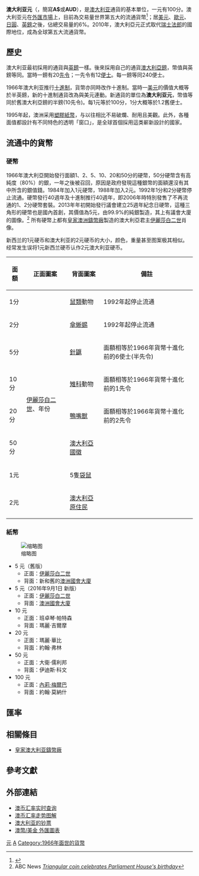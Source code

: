 {{noteTA
|T=zh:澳大利亚元;zh-hk:澳洲元;zh-tw:澳洲元;
|1=zh:澳大利亞;zh-hant:澳洲;zh-hans:澳大利亚;zh-cn:澳大利亚;zh-tw:澳洲;zh-hk:澳洲;zh-mo:澳洲;
|2=zh:澳大利亚;zh-hant:澳洲;zh-hans:澳大利亚;zh-cn:澳大利亚;zh-tw:澳洲;zh-hk:澳洲;zh-mo:澳洲;
}}
{{Redirect|澳元|澳門的流通貨幣|澳門幣}}
{{Infobox Currency
| currency_name_in_local = {{lang|en|Australian Dollar}} <small>{{en icon}}<small>
| image_1 = 
| image_title_1 = 澳大利亚100元钞票（塑质）
| image_2 = 
| image_title_2 = 
| iso_code = AUD
| iso_code_num = 036
| using_countries = '''{{flag|Australia}}'''
{{Collapsible list
| title = 5属地
|{{flag|Ashmore and Cartier Islands}}<br>{{flag|Australian Antarctic Territory}} <br>{{flag|Christmas Island}}<br>{{flag|Cocos (Keeling) Islands}}<br>{{flag|Norfolk Island}}}}
{{Collapsible list
| title = 3其他国家
|{{flag|Kiribati}} <br>{{flag|Nauru}}<br>{{flag|Tuvalu}}
}}
| unofficial_users = {{flag|Cambodia}}{{cn|date=April 2019}}<br>{{flag|Gambia}}<br>{{flag|New Caledonia}}<br>{{flag|New Zealand}}<br>{{flag|Papua New Guinea}}<br>{{flag|Solomon Islands}}<br>{{flag|Tonga}}<br>{{flag|Vanuatu}}<br>{{flag|Zimbabwe}}
| inflation_rate = 3.3% 
| inflation_source_date = [http://www.rba.gov.au/ 澳洲儲備銀行]，2006年12月
| subunit_ratio_1 =  1/100
| subunit_name_1 = cent {{en icon}}
| symbol = A$
| used_coins = 5¢, 10¢, 20¢, 50¢, $1, $2
| used_banknotes = $5, $10, $20, $50, $100
| issuing_authority = [[澳大利亚儲備銀行|澳大利亚儲備銀行]]
| issuing_authority_website = [http://www.rba.gov.au/ RBA.gov.au]
| mint = [[皇家澳洲鑄幣廠|皇家澳洲鑄幣廠]]
| mint_website = [http://www.ramint.gov.au/ RAMint.gov.au]
}}

'''澳大利亚元'''（{{lang-en|Australian Dollar}}，簡寫'''A$'''或'''AUD'''），是[[澳大利亚|澳大利亚]]通貨的基本單位，一元有100分。澳大利亚元在[[外匯市場|外匯市場]]上，目前為交易量世界第五大的流通貨幣<ref>{{cite web | url=http://www.forextradinghq.com/the-australian-dollar-official-currency-of-the-commonwealth-of-australia.html | title=The Australian Dollar | accessdate=2007年11月23日 | deadurl=yes | archiveurl=https://www.webcitation.org/688s9CQwn?url=http://www.forextradinghq.com/the-australian-dollar-official-currency-of-the-commonwealth-of-australia.html | archivedate=2012年6月3日 }}</ref>；居[[美元|美元]]、[[歐元|歐元]]、[[日圓|日圓]]、[[英鎊|英鎊]]之後，佔總交易量的6%。2010年，澳大利亞元正式取代[[瑞士法郎|瑞士法郎]]的國際地位，成為全球第五大流通貨幣。

== 歷史 ==
澳大利亚最初採用的通貨與[[英鎊|英鎊]]一樣。後來採用自己的通貨[[鎊|澳大利亞鎊]]，幣值與英鎊等同。當時一鎊有20[[先令|先令]]；一先令有12[[便士|便士]]。每一鎊等同240便士。

1966年澳大利亚推行[[十進制|十進制]]，貨幣亦同時改作十進制。當時一[[美元|美元]]的價值大概等於半英鎊，新的十進制通貨改為與美元連動。新通貨的單位為'''澳大利亚元'''，幣值等同於舊澳大利亞鎊的半鎊(10先令)。每1元等於100分，1分大概等於1.2舊便士。

1995年起，澳洲采用[[塑质钞票|塑膠紙幣]]，与以往相比不易破爛、耐用且美觀。此外，各種面值都設計有不同特色的透明「窗口」，是全球首個採用這类嶄新設計的國家。

==流通中的貨幣==
===硬幣===
1966年澳大利亞開始發行面額1、2、5、10、20和50分的硬幣，50分硬幣含有高純度（80%）的銀，一年之後被召回，原因是政府發現這種銀幣的面額還沒有其中所含的銀值錢。1984年加入1元硬幣，1988年加入2元。1992年1分和2分硬幣停止流通。硬幣發行40週年及十進制推行40週年，即2006年時特別發售了不再流通的1、2分硬幣套裝。2013年年初開始發行議會建立25週年紀念日硬幣，這種三角形的硬幣也是國內首創，其價值為5元，由99.9%的純銀製造，其上有議會大廈的圖像。<ref>ABC News [http://www.abc.net.au/news/2013-05-09/first-triangular-coin-celebrates-parliament-birthday/4679654 ''Triangular coin celebrates Parliament House's birthday'']</ref> 所有硬幣上都有[[皇家澳洲鑄幣廠|皇家澳洲鑄幣廠]]製造的澳大利亞君主[[伊麗莎白二世|伊麗莎白二世]]肖像。

新西兰的1元硬币和澳大利亚的2元硬币的大小，颜色，重量甚至图案极其相似。经常发生误将1元新西兰硬币认作2元澳大利亚硬币。
{|class="wikitable" style="text-align: center"
!面額||正面圖案||背面圖案||備註
|-
|1分||rowspan=8|[[伊麗莎白二世|伊麗莎白二世]]、年份||[[鼠類|鼠類]]動物||1992年起停止流通
|-
|2分||[[傘蜥蜴|傘蜥蜴]]||1992年起停止流通
|-
|5分||[[針鼴|針鼴]]||面額相等於1966年貨幣十進化前的6使士(半先令)
|-
|10分||[[雉科|雉科]]動物||面額相等於1966年貨幣十進化前的1先令
|-
|20分||[[鴨嘴獸|鴨嘴獸]]||面額相等於1966年貨幣十進化前的2先令
|-
|50分||[[澳大利亞國徽|澳大利亞國徽]]||
|-
|1元||5隻[[袋鼠|袋鼠]]||
|-
|2元||[[澳大利亞|澳大利亞]][[原住民|原住民]]||
|}

===紙幣===
[[File:Australian_dollar_banknote_set_Polymer.jpg|缩略图]]
*5 元（舊版）
**正面：[[伊麗莎白二世|伊麗莎白二世]]
**背面：新和舊的[[澳洲國會大廈|澳洲國會大廈]]
*5 元（2016年9月1日 新版）
**正面：[[伊麗莎白二世|伊麗莎白二世]]
**背面：[[澳洲國會大廈|澳洲國會大廈]]
*10 元
**正面：班卓琴·帕特森
**背面：瑪麗·吉爾摩
*20 元
**正面：瑪麗·華比
**背面：約翰·弗林
*50 元
**正面：大衛·儒利邦
**背面：伊迪斯·科文
*100 元
**正面：[[內莉·梅爾巴|內莉·梅爾巴]]
**背面：約翰·莫納什

== 匯率 ==
{{Exchange Rate|AUD|CNY|INR|RUB|BRL|HKD|NTD}}

== 相關條目 ==
* [[皇家澳洲鑄幣廠|皇家澳大利亚鑄幣廠]]

== 參考文獻 ==
{{reflist}}

== 外部連結 ==
{{Standard numismatics external links
| world_coin_gallery_1_url  = Australia
| world_coin_gallery_1_name = 澳大利亚
| banknote_world_1_url      = Australia
| banknote_world_1_name     = 澳大利亚
| dollarization_1_url       = au
| dollarization_1_name      = 澳大利亚
| gfd_1_url                 = Australia
| gfd_1_name                = 澳大利亚
| gfd_data_1_url            = 4001
| gfd_data_1_name           = 澳大利亚元
| show_gfd_excel            = Y
}}

* [https://web.archive.org/web/20140118110742/http://www.mycurrencytransfer.com/exchange-rates/aud-australian-dollar 澳币汇率实时查询]
* [https://web.archive.org/web/20090606105818/http://www.ausproperty.cn/market/exchange-rate.html 澳币汇率走势图解]
* [http://www.bis-ans-ende-der-welt.net/Australien-B-En.htm 澳大利亚的钞票] {{Wayback|url=http://www.bis-ans-ende-der-welt.net/Australien-B-En.htm |date=20161007104139 }} {{en}}{{de}}
* [https://tw.tradingview.com/symbols/AUDUSD/ 澳幣/美金 外匯圖表]

{{澳大利亚货币}}
{{Currencies of Oceania}}
{{Top currencies of the world}}
{{Dollar}}

[[Category:澳大利亞經濟|元]]
[[Category:各國貨幣|A]]
[[Category:1966年面世的貨幣|Category:1966年面世的貨幣]]
